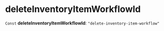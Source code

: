 
# deleteInventoryItemWorkflowId

 `Const` **deleteInventoryItemWorkflowId**: `"delete-inventory-item-workflow"`
